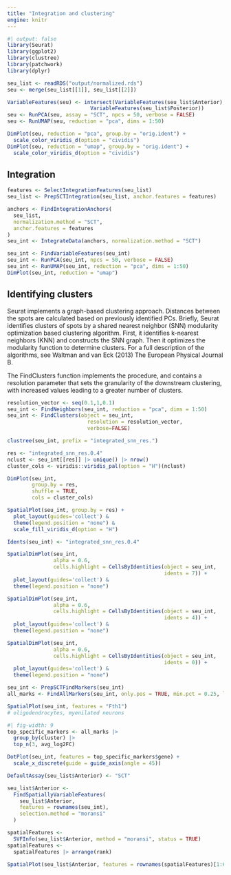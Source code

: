 ```yaml
---
title: "Integration and clustering"
engine: knitr
---
```



```r
#| output: false
library(Seurat)
library(ggplot2)
library(clustree)
library(patchwork)
library(dplyr)
```

```r
seu_list <- readRDS("output/normalized.rds")
seu <- merge(seu_list[[1]], seu_list[[2]])
```

```r
VariableFeatures(seu) <- intersect(VariableFeatures(seu_list$Anterior),
                           VariableFeatures(seu_list$Posterior))
seu <- RunPCA(seu, assay = "SCT", npcs = 50, verbose = FALSE)
seu <- RunUMAP(seu, reduction = "pca", dims = 1:50)
```

```r
DimPlot(seu, reduction = "pca", group.by = "orig.ident") + 
  scale_color_viridis_d(option = "cividis")
DimPlot(seu, reduction = "umap", group.by = "orig.ident") + 
  scale_color_viridis_d(option = "cividis")
```

## Integration

```r


features <- SelectIntegrationFeatures(seu_list)
seu_list <- PrepSCTIntegration(seu_list, anchor.features = features)

anchors <- FindIntegrationAnchors(
  seu_list,
  normalization.method = "SCT",
  anchor.features = features
)
seu_int <- IntegrateData(anchors, normalization.method = "SCT")
```

```r
seu_int <- FindVariableFeatures(seu_int)
seu_int <- RunPCA(seu_int, npcs = 50, verbose = FALSE)
seu_int <- RunUMAP(seu_int, reduction = "pca", dims = 1:50)
DimPlot(seu_int, reduction = "umap")
```




## Identifying clusters

Seurat implements a graph-based clustering approach. Distances between the spots are calculated based on
previously identified PCs. Briefly, Seurat identifies clusters of spots by a shared nearest neighbor (SNN)
modularity optimization based clustering algorithm. First, it identifies k-nearest neighbors (KNN) and constructs
the SNN graph. Then it optimizes the modularity function to determine clusters. For a full description of the
algorithms, see Waltman and van Eck (2013) The European Physical Journal B.

The FindClusters function implements the procedure, and contains a resolution parameter that sets the granularity
of the downstream clustering, with increased values leading to a greater number of clusters.

```r
resolution_vector <- seq(0.1,1,0.1)
seu_int <- FindNeighbors(seu_int, reduction = "pca", dims = 1:50)
seu_int <- FindClusters(object = seu_int,
                          resolution = resolution_vector,
                          verbose=FALSE)
```

```r
clustree(seu_int, prefix = "integrated_snn_res.")
```

```r

res <- "integrated_snn_res.0.4"
nclust <- seu_int[[res]] |> unique() |> nrow()
cluster_cols <- viridis::viridis_pal(option = "H")(nclust)

DimPlot(seu_int,
        group.by = res,
        shuffle = TRUE,
        cols = cluster_cols)

SpatialPlot(seu_int, group.by = res) + 
  plot_layout(guides='collect') &
  theme(legend.position = "none") &
  scale_fill_viridis_d(option = "H")
```

```r
Idents(seu_int) <- "integrated_snn_res.0.4"

SpatialDimPlot(seu_int, 
               alpha = 0.6,
               cells.highlight = CellsByIdentities(object = seu_int,
                                                   idents = 7)) + 
  plot_layout(guides='collect') &
  theme(legend.position = "none") 

SpatialDimPlot(seu_int, 
               alpha = 0.6,
               cells.highlight = CellsByIdentities(object = seu_int,
                                                   idents = 4)) + 
  plot_layout(guides='collect') &
  theme(legend.position = "none") 

SpatialDimPlot(seu_int, 
               alpha = 0.6,
               cells.highlight = CellsByIdentities(object = seu_int,
                                                   idents = 0)) + 
  plot_layout(guides='collect') &
  theme(legend.position = "none") 
```

```r
seu_int <- PrepSCTFindMarkers(seu_int)
all_marks <- FindAllMarkers(seu_int, only.pos = TRUE, min.pct = 0.25, logfc.threshold = 0.25)
```

```r
SpatialPlot(seu_int, features = "Fth1") 
# oligodendrocytes, myenilated neurons
```

```r
#| fig-width: 9
top_specific_markers <- all_marks |>
  group_by(cluster) |>
  top_n(3, avg_log2FC)

DotPlot(seu_int, features = top_specific_markers$gene) +
  scale_x_discrete(guide = guide_axis(angle = 45))
```


```r
DefaultAssay(seu_list$Anterior) <- "SCT"

seu_list$Anterior <-
  FindSpatiallyVariableFeatures(
    seu_list$Anterior,
    features = rownames(seu_int),
    selection.method = "moransi"
  )

spatialFeatures <-
  SVFInfo(seu_list$Anterior, method = "moransi", status = TRUE)
spatialFeatures <-
  spatialFeatures |> arrange(rank)

SpatialPlot(seu_list$Anterior, features = rownames(spatialFeatures)[1:6], ncol = 3, alpha = c(0.1, 1))
```

